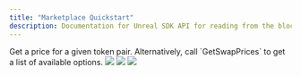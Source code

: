 ---
title: "Marketplace Quickstart"
description: Documentation for Unreal SDK API for reading from the blockchain with the Sequence infrastructure stack for web3 gaming.
---

<Steps>
    <Step title="Query Listings">
        Get a price for a given token pair. Alternatively, call `GetSwapPrices` to get a list of available options.
        <Frame>
            <img src="/images/unreal/list_all_listings.png" />
        </Frame>
    </Step>
    <Step title="Pick Order & Generate Transaction">
        <Frame>
            <img src="/images/unreal/generate_buy_transaction.png" />
        </Frame>
    </Step>
    <Step title="Convert Steps to a Transaction">
        <Frame>
            <img src="/images/unreal/steps_to_transaction.png" />
        </Frame>
    </Step>
</Steps>
